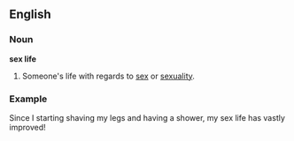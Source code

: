 ==English==

===Noun===
'''sex life'''
# Someone's life with regards to [[sex]] or [[sexuality]]. 

===Example===
Since I starting shaving my legs and having a shower, my sex life has vastly improved!